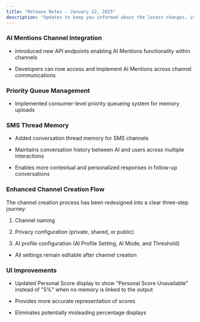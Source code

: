 ```yaml
---
title: "Release Notes - January 22, 2025"
description: "Updates to keep you informed about the latest changes, improvements, and fixes"
---
```


### **AI Mentions Channel Integration**

* Introduced new API endpoints enabling AI Mentions functionality within channels

* Developers can now access and implement AI Mentions across channel communications

### **Priority Queue Management**

* Implemented consumer-level priority queueing system for memory uploads

### **SMS Thread Memory**

* Added conversation thread memory for SMS channels

* Maintains conversation history between AI and users across multiple interactions

* Enables more contextual and personalized responses in follow-up conversations

### **Enhanced Channel Creation Flow**

The channel creation process has been redesigned into a clear three-step journey:

1. Channel naming

2. Privacy configuration (private, shared, or public)

3. AI profile configuration (AI Profile Setting, AI Mode, and Threshold)

* All settings remain editable after channel creation

### **UI Improvements**

* Updated Personal Score display to show "Personal Score Unavailable" instead of "5%" when no memory is linked to the output

* Provides more accurate representation of scores

* Eliminates potentially misleading percentage displays
